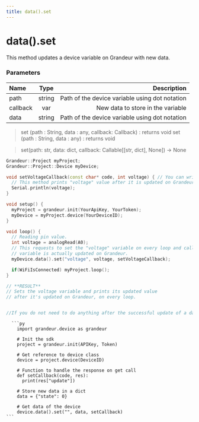 ```yaml
---
title: data().set
---
```

# data().set

This method updates a device variable on Grandeur with new data.

### Parameters

| Name       | Type |   Description |
| :------------ | :---------: | ----------: |
| path        |    string    | Path of the device variable using dot notation|
| callback     |   var     | New data to store in the variable|
| data        |    string    | Path of the device variable using dot notation|

<Tabs group="tab-group-test">

  <Item value="arduino" label="Arduino">

   >set (path : String, data : any, callback: Callback) : returns void set (path : String, data : any) : returns void

  </Item>

  <Item value="py" label="Py">

  >set(path: str, data: dict, callback: Callable[[str, dict], None]) -> None
   
  </Item>

</Tabs>


<Tabs group="tab-group-test">

  <Item value="arduino" label="Arduino">

```cpp
Grandeur::Project myProject;
Grandeur::Project::Device myDevice;

void setVoltageCallback(const char* code, int voltage) { // You can write any type int/double/bool/const char* in place of int and it'll cast voltage to that type.
  // This method prints "voltage" value after it is updated on Grandeur.
  Serial.println(voltage);
}

void setup() {
  myProject = grandeur.init(YourApiKey, YourToken);
  myDevice = myProject.device(YourDeviceID);
}

void loop() {
  // Reading pin value.
  int voltage = analogRead(A0);
  // This requests to set the "voltage" variable on every loop and calls setVoltageCallback() function when the
  // variable is actually updated on Grandeur.
  myDevice.data().set("voltage", voltage, setVoltageCallback);

  if(WiFiIsConnected) myProject.loop();
}

// **RESULT**
// Sets the voltage variable and prints its updated value
// after it's updated on Grandeur, on every loop.


//If you do not need to do anything after the successful update of a data variable, you can use the callback-less set function overload.

```

  </Item>

   <Item value="py" label="Py">

      ```py
        import grandeur.device as grandeur

        # Init the sdk
        project = grandeur.init(APIKey, Token)

        # Get reference to device class
        device = project.device(DeviceID)

        # Function to handle the response on get call
        def setCallback(code, res):
          print(res["update"])

        # Store new data in a dict
        data = {"state": 0}

        # Get data of the device
        device.data().set("", data, setCallback)
    ```
</Item>

</Tabs>

































